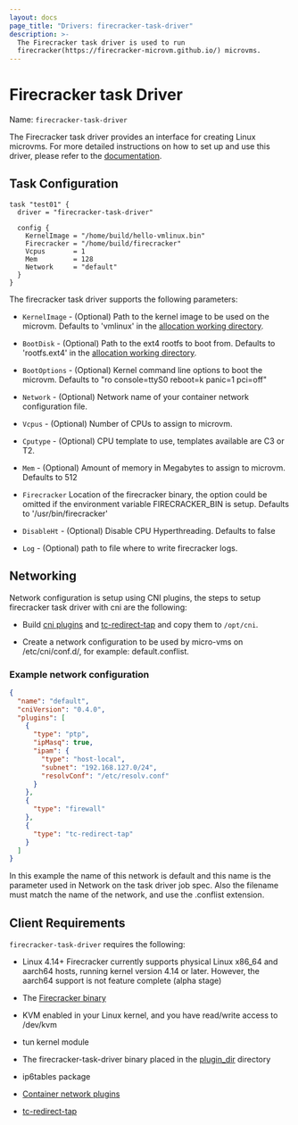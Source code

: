 ```yaml
---
layout: docs
page_title: "Drivers: firecracker-task-driver"
description: >-
  The Firecracker task driver is used to run
  firecracker(https://firecracker-microvm.github.io/) microvms.
---
```


# Firecracker task Driver

Name: `firecracker-task-driver`

The Firecracker task driver provides an interface for creating Linux microvms.
For more detailed instructions on how to set up and use this driver, please
refer to the [documentation][firecracker-task-guide].

## Task Configuration

```hcl
task "test01" {
  driver = "firecracker-task-driver"

  config {
    KernelImage = "/home/build/hello-vmlinux.bin"
    Firecracker = "/home/build/firecracker"
    Vcpus       = 1
    Mem         = 128
    Network     = "default"
  }
}
```

The firecracker task driver supports the following parameters:

- `KernelImage` - (Optional) Path to the kernel image to be used on the microvm.
  Defaults to 'vmlinux' in the [allocation working directory].

- `BootDisk` - (Optional) Path to the ext4 rootfs to boot from.
  Defaults to 'rootfs.ext4' in the [allocation working directory].

- `BootOptions` - (Optional) Kernel command line options to boot the microvm.
  Defaults to "ro console=ttyS0 reboot=k panic=1 pci=off"

- `Network` - (Optional) Network name of your container network configuration
  file.

- `Vcpus` - (Optional) Number of CPUs to assign to microvm.

- `Cputype` - (Optional) CPU template to use, templates available are C3 or T2.

- `Mem` - (Optional) Amount of memory in Megabytes to assign to microvm.
  Defaults to 512

- `Firecracker` Location of the firecracker binary, the option could be omitted
  if the environment variable FIRECRACKER_BIN is setup. Defaults to
  '/usr/bin/firecracker'

- `DisableHt` - (Optional) Disable CPU Hyperthreading. Defaults to false

- `Log` - (Optional) path to file where to write firecracker logs.

## Networking

Network configuration is setup using CNI plugins, the steps to setup firecracker
task driver with cni are the following:

- Build [cni plugins][container network plugins] and [tc-redirect-tap][tc-redirect-tap]
  and copy them to `/opt/cni`.

- Create a network configuration to be used by micro-vms on /etc/cni/conf.d/,
  for example: default.conflist.

### Example network configuration

```json
{
  "name": "default",
  "cniVersion": "0.4.0",
  "plugins": [
    {
      "type": "ptp",
      "ipMasq": true,
      "ipam": {
        "type": "host-local",
        "subnet": "192.168.127.0/24",
        "resolvConf": "/etc/resolv.conf"
      }
    },
    {
      "type": "firewall"
    },
    {
      "type": "tc-redirect-tap"
    }
  ]
}
```

In this example the name of this network is default and this name is the
parameter used in Network on the task driver job spec. Also the filename must
match the name of the network, and use the .conflist extension.

## Client Requirements

`firecracker-task-driver` requires the following:

- Linux 4.14+ Firecracker currently supports physical Linux x86_64 and aarch64
  hosts, running kernel version 4.14 or later. However, the aarch64 support is
  not feature complete (alpha stage)

- The [Firecracker binary][firecracker binary]

- KVM enabled in your Linux kernel, and you have read/write access to /dev/kvm

- tun kernel module

- The firecracker-task-driver binary placed in the [plugin_dir][plugin_dir]
  directory

- ip6tables package

- [Container network plugins][container network plugins]

- [tc-redirect-tap][tc-redirect-tap]

[plugin_dir]: /docs/configuration#plugin_dir
[tc-redirect-tap]: https://github.com/firecracker-microvm/firecracker-go-sdk/tree/master/cni
[container network plugins]: https://github.com/containernetworking/plugins
[firecracker binary]: https://github.com/firecracker-microvm/firecracker/releases
[firecracker-task-guide]: https://github.com/cneira/firecracker-task-driver
[allocation working directory]: /docs/runtime/environment#task-directories "Task Directories"
